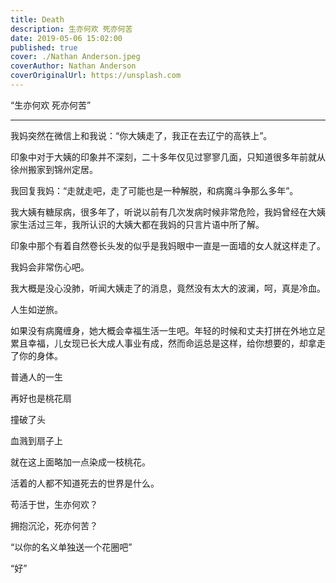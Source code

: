 ```yaml
---
title: Death
description: 生亦何欢 死亦何苦
date: 2019-05-06 15:02:00
published: true
cover: ./Nathan Anderson.jpeg
coverAuthor: Nathan Anderson
coverOriginalUrl: https://unsplash.com
---
```


“生亦何欢 死亦何苦”

---

我妈突然在微信上和我说：“你大姨走了，我正在去辽宁的高铁上”。

印象中对于大姨的印象并不深刻，二十多年仅见过寥寥几面，只知道很多年前就从徐州搬家到锦州定居。

我回复我妈：“走就走吧，走了可能也是一种解脱，和病魔斗争那么多年”。

我大姨有糖尿病，很多年了，听说以前有几次发病时候非常危险，我妈曾经在大姨家生活过三年，我所认识的大姨大都在我妈的只言片语中所了解。

印象中那个有着自然卷长头发的似乎是我妈眼中一直是一面墙的女人就这样走了。

我妈会非常伤心吧。

我大概是没心没肺，听闻大姨走了的消息，竟然没有太大的波澜，呵，真是冷血。

人生如逆旅。

如果没有病魔缠身，她大概会幸福生活一生吧。年轻的时候和丈夫打拼在外地立足累且幸福，儿女现已长大成人事业有成，然而命运总是这样，给你想要的，却拿走了你的身体。

普通人的一生

再好也是桃花扇

撞破了头

血溅到扇子上

就在这上面略加一点染成一枝桃花。

活着的人都不知道死去的世界是什么。

苟活于世，生亦何欢？

拥抱沉沦，死亦何苦？

“以你的名义单独送一个花圈吧”

“好”
